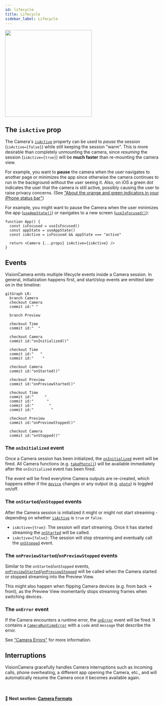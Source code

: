 ```yaml
---
id: lifecycle
title: Lifecycle
sidebar_label: Lifecycle
---
```



<div class="image-container">
  <img width="283" src={useBaseUrl("img/example.png")} />
</div>

## The `isActive` prop

The Camera's [`isActive`](/docs/api/interfaces/CameraProps#isactive) property can be used to _pause_ the session (`isActive={false}`) while still keeping the session "warm". This is more desirable than completely unmounting the camera, since _resuming_ the session (`isActive={true}`) will be **much faster** than re-mounting the camera view.

For example, you want to **pause** the camera when the user navigates to another page or minimizes the app since otherwise the camera continues to run in the background without the user seeing it. Also, on iOS a green dot indicates the user that the camera is still active, possibly causing the user to raise privacy concerns. (See ["About the orange and green indicators in your iPhone status bar"](https://support.apple.com/en-us/HT211876))

For example, you might want to pause the Camera when the user minimizes the app ([`useAppState()`](https://github.com/react-native-community/hooks?tab=readme-ov-file#useappstate)) or navigates to a new screen ([`useIsFocused()`](https://reactnavigation.org/docs/use-is-focused/)):

```tsx
function App() {
  const isFocused = useIsFocused()
  const appState = useAppState()
  const isActive = isFocused && appState === "active"

  return <Camera {...props} isActive={isActive} />
}
```

## Events

VisionCamera emits multiple lifecycle events inside a Camera session. In general, initialization happens first, and start/stop events are emitted later on in the timeline:

```mermaid
gitGraph LR:
  branch Camera
  checkout Camera
  commit id:" "

  branch Preview

  checkout Time
  commit id:"  "

  checkout Camera
  commit id:"onInitialized()"

  checkout Time
  commit id:"   "
  commit id:"    "

  checkout Camera
  commit id:"onStarted()"

  checkout Preview
  commit id:"onPreviewStarted()"

  checkout Time
  commit id:"     "
  commit id:"      "
  commit id:"       "
  commit id:"        "

  checkout Preview
  commit id:"onPreviewStopped()"

  checkout Camera
  commit id:"onStopped()"
```

### The `onInitialized` event

Once a Camera session has been initialized, the [`onInitialized`](/docs/api/interfaces/CameraProps#oninitialized) event will be fired.
All Camera functions (e.g. [`takePhoto()`](taking-photos)) will be available immediately after the `onInitialized` event has been fired.

The event will be fired everytime Camera outputs are re-created, which happens either if the [`device`](/docs/api/interfaces/CameraProps#device) changes or any output (e.g. [`photo`](/docs/api/interfaces/CameraProps#photo)) is toggled on/off.

### The `onStarted`/`onStopped` events

After the Camera session is initialized it might or might not start streaming - depending on whether [`isActive`](/docs/api/interfaces/CameraProps#isactive) is `true` or `false`.

- `isActive={true}`: The session will start streaming. Once it has started streaming the [`onStarted`](/docs/api/interfaces/CameraProps#onstarted) will be called.
- `isActive={false}`: The session will stop streaming and eventually call the [`onStopped`](/docs/api/interfaces/CameraProps#onstopped) event.

### The `onPreviewStarted`/`onPreviewStopped` events

Similar to the `onStarted`/`onStopped` events, [`onPreviewStarted`](/docs/api/interfaces/CameraProps#onpreviewstarted)/[`onPreviewStopped`](/docs/api/interfaces/CameraProps#onpreviewstopped) will be called when the Camera started or stopped streaming into the Preview View.

This might also happen when flipping Camera devices (e.g. from back -> front), as the Preview View momentarily stops streaming frames when switching devices.

### The `onError` event

If the Camera encounters a runtime error, the [`onError`](/docs/api/interfaces/CameraProps#onerror) event will be fired.
It contains a [`CameraRuntimeError`](/docs/api/classes/CameraRuntimeError) with a `code` and `message` that describe the error.

See ["Camera Errors"](errors) for more information.

## Interruptions

VisionCamera gracefully handles Camera interruptions such as incoming calls, phone overheating, a different app opening the Camera, etc., and will automatically resume the Camera once it becomes available again.

<br />

#### 🚀 Next section: [Camera Formats](formats)
